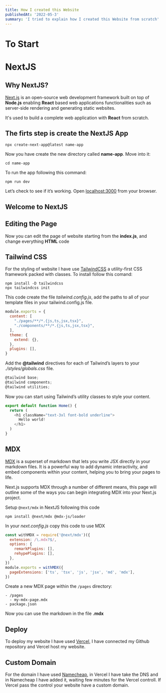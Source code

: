 ```yaml
---
title: How I created this Website
publishedAt: '2022-05-3'
summary: 'I tried to explain how I created this Website from scratch'
---
```

# To Start

# NextJS

## Why NextJS?
[Next.js](https://nextjs.org/) is an open-source web development framework built on top of **Node.js** enabling **React** based web applications functionalities such as server-side rendering and generating static websites.

It's used to build a complete web application with **React** from scratch.

## The firts step is create the NextJS App

```console
npx create-next-app@latest name-app
```

Now you have create the new directory called **name-app**. Move into it:

```console
cd name-app
```

To run the app following this command:

```console
npm run dev
```

Let’s check to see if it’s working. Open [localhost:3000](http://localhost:3000/) from your browser.

## Welcome to NextJS

## Editing the Page

Now you can edit the page of website starting from the **index.js**, and change everything **HTML** code

## Tailwind CSS

For the styling of website I have use [TailwindCSS](https://tailwindcss.com/) a utility-first CSS framework packed with classes. To install follow this comand:

```console
npm install -D tailwindcss
npx tailwindcss init
```

This code create the file *tailwind.config.js*, add the paths to all of your template files in your tailwind.config.js file.

```javascript
module.exports = {
  content: [
    "./pages/**/*.{js,ts,jsx,tsx}",
    "./components/**/*.{js,ts,jsx,tsx}",
  ],
  theme: {
    extend: {},
  },
  plugins: [],
}
```

Add the **@tailwind** directives for each of Tailwind’s layers to your *./styles/globals.css* file.

```javascript
@tailwind base;
@tailwind components;
@tailwind utilities;
```

Now you can start using Tailwind’s utility classes to style your content.

```javascript
export default function Home() {
  return (
    <h1 className="text-3xl font-bold underline">
      Hello world!
    </h1>
  )
}
```

## MDX

[MDX](https://mdxjs.com/) is a superset of markdown that lets you write JSX directly in your markdown files. It is a powerful way to add dynamic interactivity, and embed components within your content, helping you to bring your pages to life.

Next.js supports MDX through a number of different means, this page will outline some of the ways you can begin integrating MDX into your Next.js project.

Setup `@next/mdx` in NextJS following this code

```console
npm install @next/mdx @mdx-js/loader
```

In your *next.config.js* copy this code to use MDX

```javascript
const withMDX = require('@next/mdx')({
  extension: /\.mdx?$/,
  options: {
    remarkPlugins: [],
    rehypePlugins: [],
  },
})
module.exports = withMDX({
  pageExtensions: ['ts', 'tsx', 'js', 'jsx', 'md', 'mdx'],
})
```

Create a new MDX page within the `/pages` directory:

```console
- /pages
  - my-mdx-page.mdx
- package.json
```

Now you can use the markdown in the file **.mdx**

## Deploy

To deploy my website I have used [Vercel](https://vercel.com/), I have connected my Github repository and Vercel host my website.

## Custom Domain

For the domain I have used [Namecheap](https://www.namecheap.com/), in Vercel I have take the DNS and in Namecheap I have added it, waiting few minutes for the Vercel controll. If Vercel pass the control your website have a custom domain.


